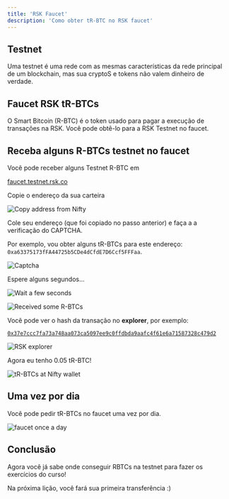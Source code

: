 ---
title: 'RSK Faucet'
description: 'Como obter tR-BTC no RSK faucet'
---

## Testnet

Uma testnet é uma rede com as mesmas características da rede principal de um blockchain,
mas sua cryptoS e tokens não valem dinheiro de verdade.

## Faucet RSK tR-BTCs

O Smart Bitcoin (R-BTC) é o token usado para pagar a execução de transações na RSK.
Você pode obtê-lo para a RSK Testnet no faucet.

## Receba alguns R-BTCs testnet no faucet

Você pode receber alguns Testnet R-BTC em

[faucet.testnet.rsk.co](https://faucet.testnet.rsk.co/)

Copie o endereço da sua carteira

![Copy address from Nifty](/img/courses/dev/01/rsk-faucet/image-01.png)

Cole seu endereço (que foi copiado no passo anterior) e faça a a verificação do CAPTCHA.

Por exemplo, vou obter alguns tR-BTCs para este endereço: 
`0xa63375173fFA44725b5CDe4dCfdE7D6Ccf5FFFaa`.

![Captcha](/img/courses/dev/01/rsk-faucet/image-02.png)

Espere alguns segundos...

![Wait a few seconds](/img/courses/dev/01/rsk-faucet/image-03.png)

![Received some R-BTCs](/img/courses/dev/01/rsk-faucet/image-04.png)

Você pode ver o hash da transação no **explorer**, por exemplo:

[`0x37e7ccc7fa73a748aa073ca5097ee9c0ffdbda9aafc4f61e6a71587328c479d2`](https://explorer.testnet.rsk.co/tx/0x37e7ccc7fa73a748aa073ca5097ee9c0ffdbda9aafc4f61e6a71587328c479d2)

![RSK explorer](/img/courses/dev/01/rsk-faucet/image-05.png)

Agora eu tenho 0.05 tR-BTC!

![tR-BTCs at Nifty wallet](/img/courses/dev/01/rsk-faucet/image-06.png)

## Uma vez por dia

Você pode pedir tR-BTCs no faucet uma vez por dia.

![faucet once a day](/img/courses/dev/01/rsk-faucet/image-07.png)

## Conclusão

Agora você já sabe onde conseguir RBTCs na testnet para fazer os exercícios do curso!

Na próxima lição, você fará sua primeira transferência :)


